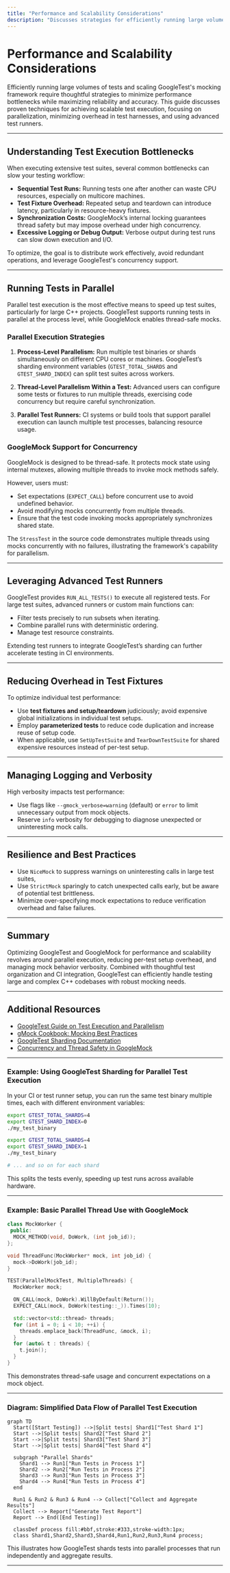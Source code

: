 ```yaml
---
title: "Performance and Scalability Considerations"
description: "Discusses strategies for efficiently running large volumes of tests, minimizing bottlenecks in test execution, and scaling GoogleTest with parallel execution and advanced test runners."
---
```


# Performance and Scalability Considerations

Efficiently running large volumes of tests and scaling GoogleTest's mocking framework require thoughtful strategies to minimize performance bottlenecks while maximizing reliability and accuracy. This guide discusses proven techniques for achieving scalable test execution, focusing on parallelization, minimizing overhead in test harnesses, and using advanced test runners.

---

## Understanding Test Execution Bottlenecks

When executing extensive test suites, several common bottlenecks can slow your testing workflow:

- **Sequential Test Runs:** Running tests one after another can waste CPU resources, especially on multicore machines.
- **Test Fixture Overhead:** Repeated setup and teardown can introduce latency, particularly in resource-heavy fixtures.
- **Synchronization Costs:** GoogleMock’s internal locking guarantees thread safety but may impose overhead under high concurrency.
- **Excessive Logging or Debug Output:** Verbose output during test runs can slow down execution and I/O.

To optimize, the goal is to distribute work effectively, avoid redundant operations, and leverage GoogleTest's concurrency support.

---

## Running Tests in Parallel

Parallel test execution is the most effective means to speed up test suites, particularly for large C++ projects. GoogleTest supports running tests in parallel at the process level, while GoogleMock enables thread-safe mocks.

### Parallel Execution Strategies

1. **Process-Level Parallelism:** Run multiple test binaries or shards simultaneously on different CPU cores or machines. GoogleTest’s sharding environment variables (`GTEST_TOTAL_SHARDS` and `GTEST_SHARD_INDEX`) can split test suites across workers.

2. **Thread-Level Parallelism Within a Test:** Advanced users can configure some tests or fixtures to run multiple threads, exercising code concurrency but require careful synchronization.

3. **Parallel Test Runners:** CI systems or build tools that support parallel execution can launch multiple test processes, balancing resource usage.

### GoogleMock Support for Concurrency

GoogleMock is designed to be thread-safe. It protects mock state using internal mutexes, allowing multiple threads to invoke mock methods safely.

However, users must:

- Set expectations (`EXPECT_CALL`) before concurrent use to avoid undefined behavior.
- Avoid modifying mocks concurrently from multiple threads.
- Ensure that the test code invoking mocks appropriately synchronizes shared state.

The `StressTest` in the source code demonstrates multiple threads using mocks concurrently with no failures, illustrating the framework's capability for parallelism.

---

## Leveraging Advanced Test Runners

GoogleTest provides `RUN_ALL_TESTS()` to execute all registered tests. For large test suites, advanced runners or custom main functions can:

- Filter tests precisely to run subsets when iterating.
- Combine parallel runs with deterministic ordering.
- Manage test resource constraints.

Extending test runners to integrate GoogleTest’s sharding can further accelerate testing in CI environments.

---

## Reducing Overhead in Test Fixtures

To optimize individual test performance:

- Use **test fixtures and setup/teardown** judiciously; avoid expensive global initializations in individual test setups.
- Employ **parameterized tests** to reduce code duplication and increase reuse of setup code.
- When applicable, use `SetUpTestSuite` and `TearDownTestSuite` for shared expensive resources instead of per-test setup.

---

## Managing Logging and Verbosity

High verbosity impacts test performance:

- Use flags like `--gmock_verbose=warning` (default) or `error` to limit unnecessary output from mock objects.
- Reserve `info` verbosity for debugging to diagnose unexpected or uninteresting mock calls.

---

## Resilience and Best Practices

- Use `NiceMock` to suppress warnings on uninteresting calls in large test suites,
- Use `StrictMock` sparingly to catch unexpected calls early, but be aware of potential test brittleness.
- Minimize over-specifying mock expectations to reduce verification overhead and false failures.

---

## Summary

Optimizing GoogleTest and GoogleMock for performance and scalability revolves around parallel execution, reducing per-test setup overhead, and managing mock behavior verbosity. Combined with thoughtful test organization and CI integration, GoogleTest can efficiently handle testing large and complex C++ codebases with robust mocking needs.

---

## Additional Resources

- [GoogleTest Guide on Test Execution and Parallelism](https://github.com/google/googletest/tree/main/googletest/docs)
- [gMock Cookbook: Mocking Best Practices](https://google.github.io/googletest/gmock_cook_book.html)
- [GoogleTest Sharding Documentation](https://github.com/google/googletest/blob/main/googletest/docs/advanced.md#distributing-test-functions-to-multiple-machines)
- [Concurrency and Thread Safety in GoogleMock](https://github.com/google/googletest/blob/main/googlemock/test/gmock_stress_test.cc)

---

### Example: Using GoogleTest Sharding for Parallel Test Execution

In your CI or test runner setup, you can run the same test binary multiple times, each with different environment variables:

```bash
export GTEST_TOTAL_SHARDS=4
export GTEST_SHARD_INDEX=0
./my_test_binary

export GTEST_TOTAL_SHARDS=4
export GTEST_SHARD_INDEX=1
./my_test_binary

# ... and so on for each shard
```

This splits the tests evenly, speeding up test runs across available hardware.

---

### Example: Basic Parallel Thread Use with GoogleMock

```cpp
class MockWorker {
 public:
  MOCK_METHOD(void, DoWork, (int job_id));
};

void ThreadFunc(MockWorker* mock, int job_id) {
  mock->DoWork(job_id);
}

TEST(ParallelMockTest, MultipleThreads) {
  MockWorker mock;

  ON_CALL(mock, DoWork).WillByDefault(Return());
  EXPECT_CALL(mock, DoWork(testing::_)).Times(10);

  std::vector<std::thread> threads;
  for (int i = 0; i < 10; ++i) {
    threads.emplace_back(ThreadFunc, &mock, i);
  }
  for (auto& t : threads) {
    t.join();
  }
}
```

This demonstrates thread-safe usage and concurrent expectations on a mock object.

---

### Diagram: Simplified Data Flow of Parallel Test Execution

```mermaid
graph TD
  Start([Start Testing]) -->|Split tests| Shard1["Test Shard 1"]
  Start -->|Split tests| Shard2["Test Shard 2"]
  Start -->|Split tests| Shard3["Test Shard 3"]
  Start -->|Split tests| Shard4["Test Shard 4"]

  subgraph "Parallel Shards"
    Shard1 --> Run1["Run Tests in Process 1"]
    Shard2 --> Run2["Run Tests in Process 2"]
    Shard3 --> Run3["Run Tests in Process 3"]
    Shard4 --> Run4["Run Tests in Process 4"]
  end

  Run1 & Run2 & Run3 & Run4 --> Collect["Collect and Aggregate Results"]
  Collect --> Report["Generate Test Report"]
  Report --> End([End Testing])

  classDef process fill:#bbf,stroke:#333,stroke-width:1px;
  class Shard1,Shard2,Shard3,Shard4,Run1,Run2,Run3,Run4 process;
```

This illustrates how GoogleTest shards tests into parallel processes that run independently and aggregate results.

---